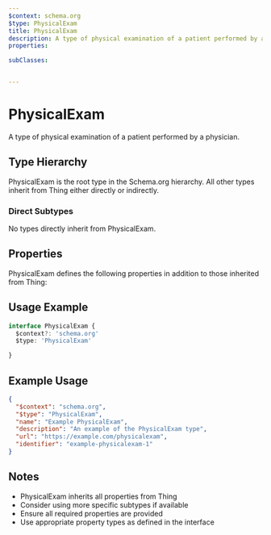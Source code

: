 ```yaml
---
$context: schema.org
$type: PhysicalExam
title: PhysicalExam
description: A type of physical examination of a patient performed by a physician. 
properties:

subClasses:


---
```


# PhysicalExam

A type of physical examination of a patient performed by a physician. 

## Type Hierarchy

PhysicalExam is the root type in the Schema.org hierarchy. All other types inherit from Thing either directly or indirectly.

### Direct Subtypes

No types directly inherit from PhysicalExam.

## Properties

PhysicalExam defines the following properties in addition to those inherited from Thing:



## Usage Example

```typescript
interface PhysicalExam {
  $context?: 'schema.org'
  $type: 'PhysicalExam'

}
```

## Example Usage

```json
{
  "$context": "schema.org",
  "$type": "PhysicalExam",
  "name": "Example PhysicalExam",
  "description": "An example of the PhysicalExam type",
  "url": "https://example.com/physicalexam",
  "identifier": "example-physicalexam-1"
}
```

## Notes

- PhysicalExam inherits all properties from Thing
- Consider using more specific subtypes if available
- Ensure all required properties are provided
- Use appropriate property types as defined in the interface
